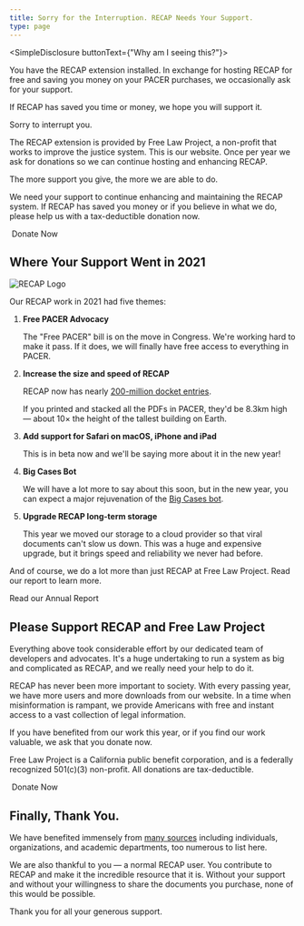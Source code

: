 ```yaml
---
title: Sorry for the Interruption. RECAP Needs Your Support.
type: page
---
```


<SimpleDisclosure buttonText={"Why am I seeing this?"}>
  <p>You have the RECAP extension installed. In exchange for hosting RECAP for free and saving you money on your PACER purchases, we occasionally ask for your support.
  </p>
  <p>If RECAP has saved you time or money, we hope you will support it.</p>
  <p>Sorry to interrupt you.</p>
</SimpleDisclosure>


<p className="lead">The RECAP extension is provided by Free Law Project, a non-profit that works to improve the justice system. This is our website. Once per year we ask for donations so we can continue hosting and enhancing RECAP.
</p>
<p class="lead">The more support you give, the more we are able to do.</p>

We need your support to continue enhancing and maintaining the RECAP system. If RECAP has saved you money or if you believe in what we do, please help us with a tax-deductible donation now.

<RedButton href="https://www.courtlistener.com/donate/?recap-first-button" size="lg" extraClasses="inline-flex">
  <HeartIcon className="flex-shrink-0 h-5 w-5" aria-hidden="true"/>&nbsp;Donate Now
</RedButton>


 ## Where Your Support Went in 2021

<div className="right-image">
    <img src="/images/recap_r-150x150.png"
         alt="RECAP Logo"
          className="img-responsive"/>
</div>

Our RECAP work in 2021 had five themes:

1. **Free PACER Advocacy**

    The "Free PACER" bill is on the move in Congress. We're working hard to make it pass. If it does, we will finally have free access to everything in PACER.

1. **Increase the size and speed of RECAP**

    RECAP now has nearly <a href="https://www.courtlistener.com/recap/">200-million docket entries</a>.

    If you printed and stacked all the PDFs in PACER, they'd be 8.3km high — about 10× the height of the tallest building on Earth.

1. **Add support for Safari on macOS, iPhone and iPad**

    This is in beta now and we'll be saying more about it in the new year!

1. **Big Cases Bot**

    We will have a lot more to say about this soon, but in the new year, you can expect a major rejuvenation of the [Big Cases bot][bcb].

1. **Upgrade RECAP long-term storage**

    This year we moved our storage to a cloud provider so that viral documents can't slow us down. This was a huge and expensive upgrade, but it brings speed and reliability we never had before.


[bcb]: https://twitter.com/big_cases/

And of course, we do a lot more than just RECAP at Free Law Project. Read our report to learn more.

<PurpleButton size="lg" href="/fundraiser/2021/">Read our Annual Report</PurpleButton>


## Please Support RECAP and Free Law Project

Everything above took considerable effort by our dedicated team of developers and advocates. It's a huge undertaking to run a system as big and complicated as RECAP, and we really need your help to do it.

RECAP has never been more important to society. With every passing year, we have more users and more downloads from our website. In a time when misinformation is rampant, we provide Americans with free and instant access to a vast collection of legal information.

If you have benefited from our work this year, or if you find our work valuable, we ask that you donate now.

Free Law Project is a California public benefit corporation, and is a federally recognized 501(c)(3) non-profit. All donations are tax-deductible.

<RedButton href="https://www.courtlistener.com/donate/?recap-second-button" size="lg" extraClasses="inline-flex">
  <HeartIcon className="flex-shrink-0 h-5 w-5" aria-hidden="true"/>&nbsp;Donate Now
</RedButton>

## Finally, Thank You.

We have benefited immensely from [many sources][thanks] including individuals, organizations, and academic departments, too numerous to list here. 

We are also thankful to you — a normal RECAP user. You contribute to RECAP and make it the incredible resource that it is. Without your support and without your willingness to share the documents you purchase, none of this would be possible.

Thank you for all your generous support.

[thanks]: /thanks/
